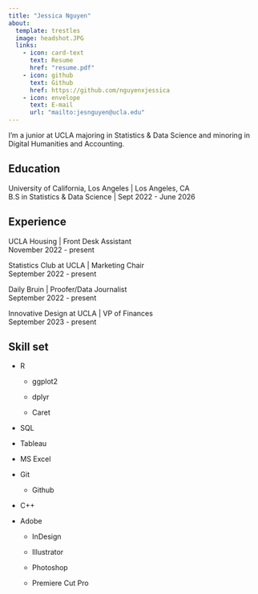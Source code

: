 ```yaml
---
title: "Jessica Nguyen" 
about: 
  template: trestles 
  image: headshot.JPG 
  links: 
    - icon: card-text 
      text: Resume 
      href: "resume.pdf" 
    - icon: github 
      text: Github 
      href: https://github.com/nguyenxjessica 
    - icon: envelope 
      text: E-mail 
      url: "mailto:jesnguyen@ucla.edu"
---
```


I'm a junior at UCLA majoring in Statistics & Data Science and minoring in Digital Humanities and Accounting.

## **Education**

University of California, Los Angeles \| Los Angeles, CA\
B.S in Statistics & Data Science \| Sept 2022 - June 2026

## **Experience**

UCLA Housing \| Front Desk Assistant\
November 2022 - present

Statistics Club at UCLA \| Marketing Chair\
September 2022 - present

Daily Bruin \| Proofer/Data Journalist\
September 2022 - present

Innovative Design at UCLA \| VP of Finances\
September 2023 - present

## **Skill set**

-   R

    -   ggplot2

    -   dplyr

    -   Caret

-   SQL

-   Tableau

-   MS Excel

-   Git

    -   Github

-   C++

-   Adobe

    -   InDesign

    -   Illustrator

    -   Photoshop

    -   Premiere Cut Pro

\
\
\
